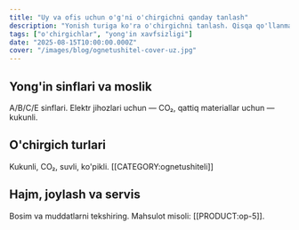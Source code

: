 ```yaml
---
title: "Uy va ofis uchun o'g'ni o'chirgichni qanday tanlash"
description: "Yonish turiga ko'ra o'chirgichni tanlash. Qisqa qo'llanma."
tags: ["o'chirgichlar", "yong'in xavfsizligi"]
date: "2025-08-15T10:00:00.000Z"
cover: "/images/blog/ognetushitel-cover-uz.jpg"
---
```


## Yong'in sinflari va moslik
A/B/C/E sinflari. Elektr jihozlari uchun — CO₂, qattiq materiallar uchun — kukunli.

## O'chirgich turlari
Kukunli, CO₂, suvli, ko'pikli. [[CATEGORY:ognetushiteli]]

## Hajm, joylash va servis
Bosim va muddatlarni tekshiring. Mahsulot misoli: [[PRODUCT:op-5]].
